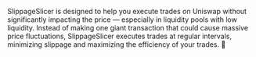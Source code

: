 SlippageSlicer is designed to help you execute trades on Uniswap without significantly impacting the price — especially in liquidity pools with low liquidity. Instead of making one giant transaction that could cause massive price fluctuations, SlippageSlicer executes trades at regular intervals, minimizing slippage and maximizing the efficiency of your trades. 🚀
